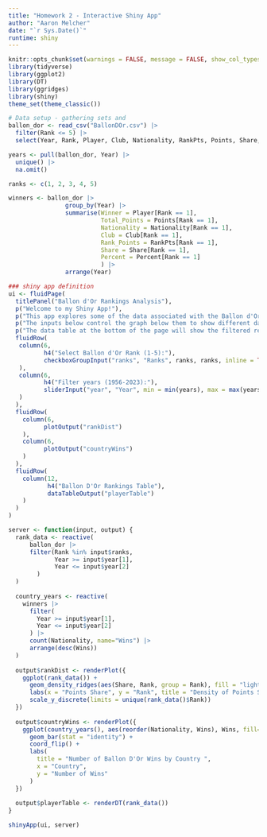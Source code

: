 ```yaml
---
title: "Homework 2 - Interactive Shiny App"
author: "Aaron Melcher"
date: "`r Sys.Date()`"
runtime: shiny
---
```

```r
knitr::opts_chunk$set(warnings = FALSE, message = FALSE, show_col_types = FALSE)
library(tidyverse)
library(ggplot2)
library(DT)
library(ggridges)
library(shiny)
theme_set(theme_classic())

# Data setup - gathering sets and 
ballon_dor <- read_csv("BallonDOr.csv") |>
  filter(Rank <= 5) |>
  select(Year, Rank, Player, Club, Nationality, RankPts, Points, Share, Percent)

years <- pull(ballon_dor, Year) |>
  unique() |>
  na.omit()

ranks <- c(1, 2, 3, 4, 5)

winners <- ballon_dor |>
                group_by(Year) |>
                summarise(Winner = Player[Rank == 1],
                          Total_Points = Points[Rank == 1],
                          Nationality = Nationality[Rank == 1],
                          Club = Club[Rank == 1],
                          Rank_Points = RankPts[Rank == 1],
                          Share = Share[Rank == 1],
                          Percent = Percent[Rank == 1]
                          ) |>
                arrange(Year)

### shiny app definition
ui <- fluidPage(
  titlePanel("Ballon d'Or Rankings Analysis"),
  p("Welcome to my Shiny App!"),
  p("This app explores some of the data associated with the Ballon d'Or Award for the best men's soccer player in the world."),
  p("The inputs below control the graph below them to show different data from the overall votes and winners respectively."),
  p("The data table at the bottom of the page will show the filtered results with all associated data."),
  fluidRow(
   column(6,
          h4("Select Ballon d'Or Rank (1-5):"),
          checkboxGroupInput("ranks", "Ranks", ranks, ranks, inline = TRUE)
   ),
   column(6,
          h4("Filter years (1956-2023):"),
          sliderInput("year", "Year", min = min(years), max = max(years), c(1956, 2023), sep = "")
   )
  ),
  fluidRow(
    column(6,
          plotOutput("rankDist")
    ),
    column(6,
          plotOutput("countryWins")
    )
  ),
  fluidRow(
    column(12,
           h4("Ballon D'Or Rankings Table"),
           dataTableOutput("playerTable")
    )
  )
)

server <- function(input, output) {
  rank_data <- reactive(
      ballon_dor |>
      filter(Rank %in% input$ranks,
             Year >= input$year[1],
             Year <= input$year[2]
        )
  )
  
  country_years <- reactive(
    winners |>
      filter(
        Year >= input$year[1],
        Year <= input$year[2]
      ) |>
      count(Nationality, name="Wins") |>
      arrange(desc(Wins))
  )
  
  output$rankDist <- renderPlot({
    ggplot(rank_data()) +
      geom_density_ridges(aes(Share, Rank, group = Rank), fill = "lightblue") +
      labs(x = "Points Share", y = "Rank", title = "Density of Points Share Won by Rank") +
      scale_y_discrete(limits = unique(rank_data()$Rank))
  })
  
  output$countryWins <- renderPlot({
    ggplot(country_years(), aes(reorder(Nationality, Wins), Wins, fill=Wins)) +
      geom_bar(stat = "identity") +
      coord_flip() +
      labs(
        title = "Number of Ballon D'Or Wins by Country ",
        x = "Country",
        y = "Number of Wins"
      )
  })
  
  output$playerTable <- renderDT(rank_data())
}

shinyApp(ui, server)
```
